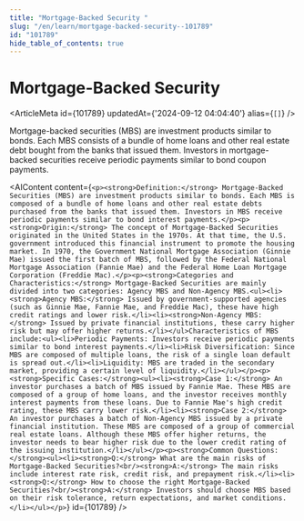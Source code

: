 ```yaml
---
title: "Mortgage-Backed Security "
slug: "/en/learn/mortgage-backed-security--101789"
id: "101789"
hide_table_of_contents: true
---
```



# Mortgage-Backed Security 

<ArticleMeta id={101789} updatedAt={'2024-09-12 04:04:40'} alias={`[]`} />
<div className='border-solid border-b border-t-0 my-4 border-[var(--ifm-color-gray-300)]' />

Mortgage-backed securities (MBS) are investment products similar to bonds. Each MBS consists of a bundle of home loans and other real estate debt bought from the banks that issued them. Investors in mortgage-backed securities receive periodic payments similar to bond coupon payments.

<AIContent content={`<p><strong>Definition:</strong> Mortgage-Backed Securities (MBS) are investment products similar to bonds. Each MBS is composed of a bundle of home loans and other real estate debts purchased from the banks that issued them. Investors in MBS receive periodic payments similar to bond interest payments.</p><p><strong>Origin:</strong> The concept of Mortgage-Backed Securities originated in the United States in the 1970s. At that time, the U.S. government introduced this financial instrument to promote the housing market. In 1970, the Government National Mortgage Association (Ginnie Mae) issued the first batch of MBS, followed by the Federal National Mortgage Association (Fannie Mae) and the Federal Home Loan Mortgage Corporation (Freddie Mac).</p><p><strong>Categories and Characteristics:</strong> Mortgage-Backed Securities are mainly divided into two categories: Agency MBS and Non-Agency MBS.<ul><li><strong>Agency MBS:</strong> Issued by government-supported agencies (such as Ginnie Mae, Fannie Mae, and Freddie Mac), these have high credit ratings and lower risk.</li><li><strong>Non-Agency MBS:</strong> Issued by private financial institutions, these carry higher risk but may offer higher returns.</li></ul>Characteristics of MBS include:<ul><li>Periodic Payments: Investors receive periodic payments similar to bond interest payments.</li><li>Risk Diversification: Since MBS are composed of multiple loans, the risk of a single loan default is spread out.</li><li>Liquidity: MBS are traded in the secondary market, providing a certain level of liquidity.</li></ul></p><p><strong>Specific Cases:</strong><ul><li><strong>Case 1:</strong> An investor purchases a batch of MBS issued by Fannie Mae. These MBS are composed of a group of home loans, and the investor receives monthly interest payments from these loans. Due to Fannie Mae's high credit rating, these MBS carry lower risk.</li><li><strong>Case 2:</strong> An investor purchases a batch of Non-Agency MBS issued by a private financial institution. These MBS are composed of a group of commercial real estate loans. Although these MBS offer higher returns, the investor needs to bear higher risk due to the lower credit rating of the issuing institution.</li></ul></p><p><strong>Common Questions:</strong><ul><li><strong>Q:</strong> What are the main risks of Mortgage-Backed Securities?<br/><strong>A:</strong> The main risks include interest rate risk, credit risk, and prepayment risk.</li><li><strong>Q:</strong> How to choose the right Mortgage-Backed Securities?<br/><strong>A:</strong> Investors should choose MBS based on their risk tolerance, return expectations, and market conditions.</li></ul></p>`} id={101789} />
